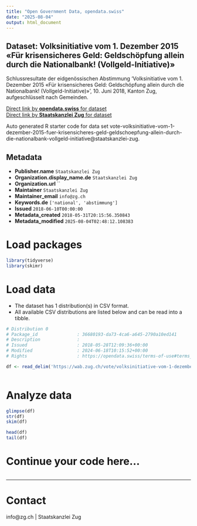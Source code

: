 ```yaml
---
title: "Open Government Data, opendata.swiss"
date: "2025-08-04"
output: html_document
---
```


## Dataset: Volksinitiative vom 1. Dezember 2015 «Für krisensicheres Geld: Geldschöpfung allein durch die Nationalbank! (Vollgeld-Initiative)»

Schlussresultate der eidgenössischen Abstimmung 'Volksinitiative vom 1. Dezember 2015 «Für krisensicheres Geld: Geldschöpfung allein durch die Nationalbank! (Vollgeld-Initiative)»', 10. Juni 2018, Kanton Zug, aufgeschlüsselt nach Gemeinden.

[Direct link by **opendata.swiss** for dataset](https://opendata.swiss/de/dataset/volksinitiative-vom-1-dezember-2015-fur-krisensicheres-geld-geldschopfung-allein-durch-die-nati)<br>
[Direct link by **Staatskanzlei Zug** for dataset](https://wab.zug.ch/vote/volksinitiative-vom-1-dezember-2015-fuer-krisensicheres-geld-geldschoepfung-allein-durch-die-nationalbank-vollgeld-initiative/data)

Auto generated R starter code for data set vote-volksinitiative-vom-1-dezember-2015-fuer-krisensicheres-geld-geldschoepfung-allein-durch-die-nationalbank-vollgeld-initiative@staatskanzlei-zug.

## Metadata

- **Publisher.name** `Staatskanzlei Zug`
- **Organization.display_name.de** `Staatskanzlei Zug`
- **Organization.url** ``
- **Maintainer** `Staatskanzlei Zug`
- **Maintainer_email** `info@zg.ch`
- **Keywords.de** `['national', 'abstimmung']`
- **Issued** `2018-06-10T00:00:00`
- **Metadata_created** `2018-05-31T20:15:56.350843`
- **Metadata_modified** `2025-08-04T02:48:12.108383`


# Load packages

```r

library(tidyverse)
library(skimr)

```

# Load data

-   The dataset has 1 distribution(s) in CSV format.
-   All available CSV distributions are listed below and can be read into a tibble.

```r

# Distribution 0
# Package_id               : 36680193-da73-4ca6-a645-2790a10ed141
# Description              : 
# Issued                   : 2018-05-28T12:09:36+00:00
# Modified                 : 2024-06-18T10:15:52+00:00
# Rights                   : https://opendata.swiss/terms-of-use#terms_by

df <- read_delim('https://wab.zug.ch/vote/volksinitiative-vom-1-dezember-2015-fuer-krisensicheres-geld-geldschoepfung-allein-durch-die-nationalbank-vollgeld-initiative/data-csv')



```

# Analyze data

```r

glimpse(df)
str(df)
skim(df)

head(df)
tail(df)

```

# Continue your code here...

```r

```

------------------------------------------------------------------------

# Contact

info@zg.ch | Staatskanzlei Zug
